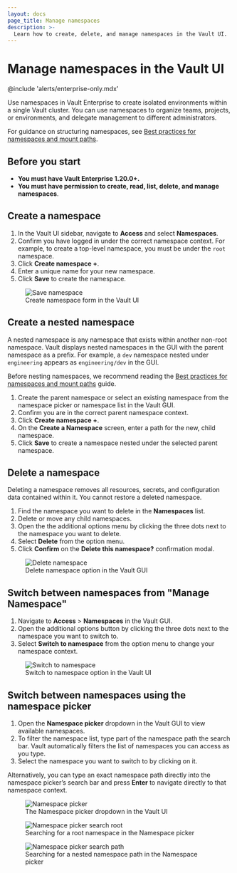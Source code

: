 ```yaml
---
layout: docs
page_title: Manage namespaces
description: >-
  Learn how to create, delete, and manage namespaces in the Vault UI.
---
```


# Manage namespaces in the Vault UI

@include 'alerts/enterprise-only.mdx'

Use namespaces in Vault Enterprise to create isolated environments within a
single Vault cluster. You can use namespaces to organize teams, projects, or
environments, and delegate management to different administrators.

<Tip title="Best practices for namespaces">

For guidance on structuring namespaces, see [Best practices for namespaces and mount paths](/vault/docs/enterprise/namespaces/namespace-structure).

</Tip>

## Before you start

- **You must have Vault Enterprise 1.20.0+.**
- **You must have permission to create, read, list, delete, and manage namespaces**.

## Create a namespace

1. In the Vault UI sidebar, navigate to **Access** and select **Namespaces**.
1. Confirm you have logged in under the correct namespace context. For example,
   to create a top-level namespace, you must be under the `root` namespace.
1. Click **Create namespace +**.
1. Enter a unique name for your new namespace.
1. Click **Save** to create the namespace.
<figure>
  <img src="/img/save-namespace.png" alt="Save namespace" />
  <figcaption>Create namespace form in the Vault UI</figcaption>
</figure>

## Create a nested namespace

A nested namespace is any namespace that exists within another non-root
namespace. Vault displays nested namespaces in the GUI with the parent namespace
as a prefix. For example, a `dev` namespace nested under `engineering` appears
as `engineering/dev` in the GUI.

Before nesting namespaces, we recommend reading the
[Best practices for namespaces and mount paths](/vault/docs/enterprise/namespaces/namespace-structure)
guide.

1. Create the parent namespace or select an existing namespace from the
   namespace picker or namespace list in the Vault GUI.
1. Confirm you are in the correct parent namespace context.
1. Click **Create namespace +**.
1. On the **Create a Namespace** screen, enter a path for the new, child
   namespace.
1. Click **Save** to create a namespace nested under the selected parent
   namespace.


## Delete a namespace

<Warning title="Namespace deletion is permanent">
  Deleting a namespace removes all resources, secrets, and configuration data
  contained within it. You cannot restore a deleted namespace.
</Warning>

1. Find the namespace you want to delete in the **Namespaces** list.
1. Delete or move any child namespaces.
1. Open the the additional options menu by clicking the three dots next to the
   namespace you want to delete.
3. Select **Delete** from the option menu.
1. Click **Confirm** on the **Delete this namespace?** confirmation modal.


<figure>
  <img src="/img/delete-namespace.png" alt="Delete namespace" />
  <figcaption>Delete namespace option in the Vault GUI</figcaption>
</figure>

## Switch between namespaces from "Manage Namespace"

1. Navigate to **Access** > **Namespaces** in the Vault GUI.
1. Open the additional options button by clicking the three dots next to the
   namespace you want to switch to.
1. Select **Switch to namespace** from the option menu to change your namespace
   context.

<figure>
  <img src="/img/switch-to-namespace.png" alt="Switch to namespace" />
  <figcaption>Switch to namespace option in the Vault UI</figcaption>
</figure>

## Switch between namespaces using the namespace picker

1. Open the **Namespace picker** dropdown in the Vault GUI to view available
   namespaces.
3. To filter the namespace list, type part of the namespace path the search bar.
   Vault automatically filters the list of namespaces you can access as you type.
4. Select the namespace you want to switch to by clicking on it.

Alternatively, you can type an exact namespace path directly into the namespace picker’s search bar and press **Enter** to navigate directly to that namespace context.

<figure>
  <img src="/img/namespace-picker.png" alt="Namespace picker" />
  <figcaption>The Namespace picker dropdown in the Vault UI</figcaption>
</figure>
<figure>
  <img src="/img/namespace-picker-root-search.png" alt="Namespace picker search root" />
  <figcaption>Searching for a root namespace in the Namespace picker</figcaption>
</figure>
<figure>
  <img src="/img/namespace-picker-path-search.png" alt="Namespace picker search path" />
  <figcaption>Searching for a nested namespace path in the Namespace picker</figcaption>
</figure>